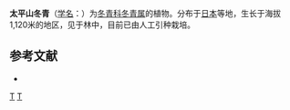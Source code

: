 {{Speciesbox 
| taxon = Ilex sugerokii
| authority = Maxim.
| image =Ilex sugerokii var. brevipedunculata 2.JPG
| subdivision_ranks =[[变种|变种]]
| subdivision =
* 太平山冬青 ''I. s.'' var. ''sugerokii''
* 太平山冬青 ''I. s.'' var. ''brevipedunculata''
}}

'''太平山冬青'''（[[学名|学名]]：{{lang|la|''Ilex sugerokii''}}）为[[冬青科|冬青科]][[冬青属|冬青属]]的植物。分布于[[日本|日本]]等地，生长于海拔1,120米的地区，见于林中，目前已由人工引种栽培。

== 参考文献 ==
<div class="references-small">
* {{cite web| url =http://www.bioinfo.cn/db05/KmzwSpecies.php?action=view&id=14268| title =太平山冬青（原变种）| work =《中国高等植物数据库全库》| publisher =中国科学院微生物研究所| author =昆明植物研究所| accessdate =2009-02-24| deadurl =yes| archiveurl =https://web.archive.org/web/20160305061033/http://www.bioinfo.cn/db05/KmzwSpecies.php?action=view&id=14268| archivedate =2016-03-05}}
</div>
{{Taxonbar|from=Q4342095}}

[[Category:冬青属|T]]
[[Category:日本植物|T]]